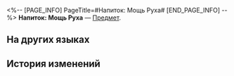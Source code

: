 <%-- [PAGE_INFO]
PageTitle=#Напиток: Мощь Руха#
[END_PAGE_INFO] --%>
{{Предмет Инфобокс
|id          = 250709
|Изображение = Предмет Напиток- Мощь Руха.png
|Тип         = 
|Инвентарь   = 
|Редкость    = 4
|Эффект      = 
|Описание    = За каждого побеждённого союзником противника восстанавливает небольшое количество энергии.
}}
{{Описание|Бренд напитка, названый в честь существа Западный Рух из мифологии Сяньчжоу.<br /><br />''«Устал? Хочешь спать? Выпей Мощь Руха».''}}
'''Напиток: Мощь Руха''' — [[Предмет]].

==На других языках==
{{На других языках
|en   = Tactical Beverage: Westroc Super Drink
|zhs  = 战术饮料•西鹏特饮
|zht  = 戰術飲料•西鵬特調
|ja   = 戦闘用飲料・西の大鵬
|ko   = 전술 음료•서붕 특제 음료
|es   = Bebida táctica: Monstroc
|fr   = Boisson tactique&nbsp;: Crazy-roc
|ru   = Напиток: Мощь Руха
|th   = เครื่องดื่มกลยุทธ์: เครื่องดื่มนกยักษ์
|vi   = Thức Uống Chiến Thuật - Đại Bàng Phương Tây
|de   = Taktisches Getränk: Roc Blast
|id   = Minuman Taktis: Roc Super
|pt   = Bebida Tática: Explosão Rocástica
}}

==История изменений==
{{История изменений|3.5}}